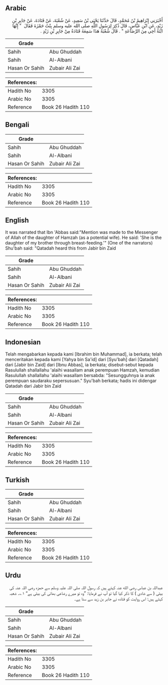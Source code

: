 ## Arabic


<div dir="rtl" lang="ar" style={{fontSize:'larger',backgroundColor:'#f8f9fa',padding:20}}>
أَخْبَرَنِي إِبْرَاهِيمُ بْنُ مُحَمَّدٍ، قَالَ حَدَّثَنَا يَحْيَى بْنُ سَعِيدٍ، عَنْ شُعْبَةَ، عَنْ قَتَادَةَ، عَنْ جَابِرِ بْنِ زَيْدٍ، عَنِ ابْنِ عَبَّاسٍ، قَالَ ذُكِرَ لِرَسُولِ اللَّهِ صلى الله عليه وسلم بِنْتُ حَمْزَةَ فَقَالَ ‏ "‏ إِنَّهَا ابْنَةُ أَخِي مِنَ الرَّضَاعَةِ ‏"‏ ‏.‏ قَالَ شُعْبَةُ هَذَا سَمِعَهُ قَتَادَةُ مِنْ جَابِرِ بْنِ زَيْدٍ ‏.‏
</div>
<div style={{backgroundColor:'#f8f9fa',padding:20, marginBottom: 10}}><table> <thead> <tr> <th>Grade</th> <th></th> </tr> </thead> <tbody> <tr><td>Sahih</td><td>Abu Ghuddah</td></tr><tr><td>Sahih</td><td>Al-Albani</td></tr><tr><td>Hasan Or Sahih</td><td>Zubair Ali Zai</td></tr></tbody></table><table> <thead> <tr> <th>References:</th> <th></th> </tr> </thead> <tbody><tr><td>Hadith No</td><td>3305</td></tr><tr><td>Arabic No</td><td>3305</td></tr><tr><td>Reference</td><td>Book 26 Hadith 110</td></tr></tbody></table></div>

## Bengali


<div dir="ltr" lang="bn" style={{fontSize:'larger',backgroundColor:'#f8f9fa',padding:20}}>

</div>
<div style={{backgroundColor:'#f8f9fa',padding:20, marginBottom: 10}}><table> <thead> <tr> <th>Grade</th> <th></th> </tr> </thead> <tbody> <tr><td>Sahih</td><td>Abu Ghuddah</td></tr><tr><td>Sahih</td><td>Al-Albani</td></tr><tr><td>Hasan Or Sahih</td><td>Zubair Ali Zai</td></tr></tbody></table><table> <thead> <tr> <th>References:</th> <th></th> </tr> </thead> <tbody><tr><td>Hadith No</td><td>3305</td></tr><tr><td>Arabic No</td><td>3305</td></tr><tr><td>Reference</td><td>Book 26 Hadith 110</td></tr></tbody></table></div>

## English


<div dir="ltr" lang="en" style={{fontSize:'larger',backgroundColor:'#f8f9fa',padding:20}}>
It was narrated that Ibn 'Abbas said:"Mention was made to the Messenger of Allah of the daughter of Hamzah (as a potential wife). He said: 'She is the daughter of my brother through breast-feeding.'" (One of the narrators) Shu'bah said: "Qatadah heard this from Jabir bin Zaid
</div>
<div style={{backgroundColor:'#f8f9fa',padding:20, marginBottom: 10}}><table> <thead> <tr> <th>Grade</th> <th></th> </tr> </thead> <tbody> <tr><td>Sahih</td><td>Abu Ghuddah</td></tr><tr><td>Sahih</td><td>Al-Albani</td></tr><tr><td>Hasan Or Sahih</td><td>Zubair Ali Zai</td></tr></tbody></table><table> <thead> <tr> <th>References:</th> <th></th> </tr> </thead> <tbody><tr><td>Hadith No</td><td>3305</td></tr><tr><td>Arabic No</td><td>3305</td></tr><tr><td>Reference</td><td>Book 26 Hadith 110</td></tr></tbody></table></div>

## Indonesian


<div dir="ltr" lang="id" style={{fontSize:'larger',backgroundColor:'#f8f9fa',padding:20}}>
Telah mengabarkan kepada kami [Ibrahim bin Muhammad], ia berkata; telah menceritakan kepada kami [Yahya bin Sa'id] dari [Syu'bah] dari [Qatadah] dari [Jabir bin Zaid] dari [Ibnu Abbas], ia berkata; disebut-sebut kepada Rasulullah shallallahu 'alaihi wasallam anak perempuan Hamzah, kemudian Rasulullah shallallahu 'alaihi wasallam bersabda: "Sesungguhnya ia anak perempuan saudaraku sepersusuan." Syu'bah berkata; hadis ini didengar Qatadah dari Jabir bin Zaid
</div>
<div style={{backgroundColor:'#f8f9fa',padding:20, marginBottom: 10}}><table> <thead> <tr> <th>Grade</th> <th></th> </tr> </thead> <tbody> <tr><td>Sahih</td><td>Abu Ghuddah</td></tr><tr><td>Sahih</td><td>Al-Albani</td></tr><tr><td>Hasan Or Sahih</td><td>Zubair Ali Zai</td></tr></tbody></table><table> <thead> <tr> <th>References:</th> <th></th> </tr> </thead> <tbody><tr><td>Hadith No</td><td>3305</td></tr><tr><td>Arabic No</td><td>3305</td></tr><tr><td>Reference</td><td>Book 26 Hadith 110</td></tr></tbody></table></div>

## Turkish


<div dir="ltr" lang="tr" style={{fontSize:'larger',backgroundColor:'#f8f9fa',padding:20}}>

</div>
<div style={{backgroundColor:'#f8f9fa',padding:20, marginBottom: 10}}><table> <thead> <tr> <th>Grade</th> <th></th> </tr> </thead> <tbody> <tr><td>Sahih</td><td>Abu Ghuddah</td></tr><tr><td>Sahih</td><td>Al-Albani</td></tr><tr><td>Hasan Or Sahih</td><td>Zubair Ali Zai</td></tr></tbody></table><table> <thead> <tr> <th>References:</th> <th></th> </tr> </thead> <tbody><tr><td>Hadith No</td><td>3305</td></tr><tr><td>Arabic No</td><td>3305</td></tr><tr><td>Reference</td><td>Book 26 Hadith 110</td></tr></tbody></table></div>

## Urdu


<div dir="rtl" lang="ur" style={{fontSize:'larger',backgroundColor:'#f8f9fa',padding:20}}>
عبداللہ بن عباس رضی الله عنہ کہتے ہیں کہ رسول اللہ صلی اللہ علیہ وسلم سے حمزہ رضی اللہ عنہ کی بیٹی ( سے شادی ) کا ذکر کیا گیا تو آپ نے فرمایا: ”وہ تو میرے رضاعی بھائی کی بیٹی ہے“ ۱؎۔ شعبہ کہتے ہیں: اس روایت کو قتادہ نے جابر بن زید سے سنا ہے۔
</div>
<div style={{backgroundColor:'#f8f9fa',padding:20, marginBottom: 10}}><table> <thead> <tr> <th>Grade</th> <th></th> </tr> </thead> <tbody> <tr><td>Sahih</td><td>Abu Ghuddah</td></tr><tr><td>Sahih</td><td>Al-Albani</td></tr><tr><td>Hasan Or Sahih</td><td>Zubair Ali Zai</td></tr></tbody></table><table> <thead> <tr> <th>References:</th> <th></th> </tr> </thead> <tbody><tr><td>Hadith No</td><td>3305</td></tr><tr><td>Arabic No</td><td>3305</td></tr><tr><td>Reference</td><td>Book 26 Hadith 110</td></tr></tbody></table></div>